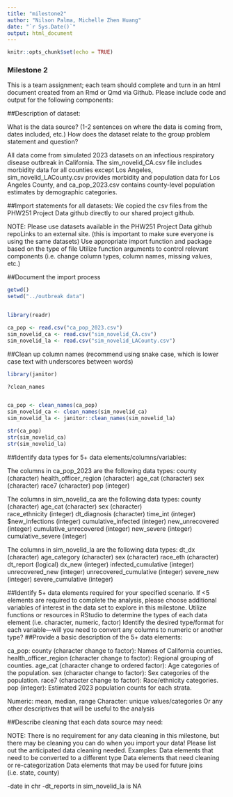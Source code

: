```yaml
---
title: "milestone2"
author: "Nilson Palma, Michelle Zhen Huang"
date: "`r Sys.Date()`"
output: html_document
---
```


```r
knitr::opts_chunk$set(echo = TRUE)
```

### Milestone 2

This is a team assignment; each team should complete and turn in an html document created from an Rmd or Qmd via Github. Please include code and output for the following components:

##Description of dataset:

What is the data source? (1-2 sentences on where the data is coming from, dates included, etc.)
How does the dataset relate to the group problem statement and question?

All data come from simulated 2023 datasets on an infectious respiratory disease outbreak in California. The sim_novelid_CA.csv file includes morbidity data for all counties except Los Angeles, sim_novelid_LACounty.csv provides morbidity and population data for Los Angeles County, and ca_pop_2023.csv contains county-level population estimates by demographic categories.


##Import statements for all datasets:
We copied the csv files from the PHW251 Project Data github directly to our shared project github.

NOTE: Please use datasets available in the PHW251 Project Data github repoLinks to an external site. (this is important to make sure everyone is using the same datasets)
Use appropriate import function and package based on the type of file
Utilize function arguments to control relevant components (i.e. change column types, column names, missing values, etc.)

##Document the import process
```r
getwd()
setwd("../outbreak data")


library(readr)

ca_pop <- read.csv("ca_pop_2023.csv")
sim_novelid_ca <- read.csv("sim_novelid_CA.csv")
sim_novelid_la <- read.csv("sim_novelid_LACounty.csv")

```

##Clean up column names (recommend using snake case, which is lower case text with underscores between words)

```r

library(janitor)

?clean_names


ca_pop <- clean_names(ca_pop)
sim_novelid_ca <- clean_names(sim_novelid_ca)
sim_novelid_la <- janitor::clean_names(sim_novelid_la)

str(ca_pop)
str(sim_novelid_ca)
str(sim_novelid_la)

```

##Identify data types for 5+ data elements/columns/variables:


The columns in ca_pop_2023 are the following data types:
county (character)
health_officer_region (character)
age_cat (character)
sex (character)
race7 (character)
pop (integer)

The columns in sim_novelid_ca are the following data types:
county (character)
age_cat (character) 
sex (character)  
race_ethnicity (integer)
dt_diagnosis (character) 
time_int (integer)  
$new_infections (integer)
cumulative_infected (integer)
new_unrecovered (integer)
cumulative_unrecovered (integer) 
new_severe (integer) 
cumulative_severe (integer)


The columns in sim_novelid_la are the following data types:
dt_dx (character)
age_category   (character)
sex   (character)
race_eth  (character)
dt_report   (logical)
dx_new   (integer)
infected_cumulative   (integer)
unrecovered_new   (integer)
unrecovered_cumulative   (integer)
severe_new  (integer)
severe_cumulative   (integer)


##Identify 5+ data elements required for your specified scenario. If <5 elements are required to complete the analysis, please choose additional variables of interest in the data set to explore in this milestone.
Utilize functions or resources in RStudio to determine the types of each data element (i.e. character, numeric, factor)
Identify the desired type/format for each variable—will you need to convert any columns to numeric or another type? 
##Provide a basic description of the 5+ data elements:

ca_pop:
county (character change to factor): Names of California counties.
health_officer_region (character change to factor): Regional grouping of counties.
age_cat (character change to ordered factor): Age categories of the population.
sex (character change to factor): Sex categories of the population.
race7 (character change to factor): Race/ethnicity categories.
pop (integer): Estimated 2023 population counts for each strata.


Numeric: mean, median, range
Character: unique values/categories
Or any other descriptives that will be useful to the analysis

##Describe cleaning that each data source may need:

NOTE: There is no requirement for any data cleaning in this milestone, but there may be cleaning you can do when you import your data! Please list out the anticipated data cleaning needed. 
Examples:
Data elements that need to be converted to a different type
Data elements that need cleaning or re-categorization
Data elements that may be used for future joins (i.e. state, county)

-date in chr
-dt_reports in sim_novelid_la is NA
